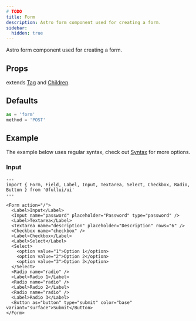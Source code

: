 ```yaml
---
# TODO
title: Form
description: Astro form component used for creating a form.
sidebar:
  hidden: true
---
```


Astro form component used for creating a form.

## Props
extends [Tag](/foundation/tag) and [Children](/utility/children).

## Defaults
```ts
as = 'form'
method = 'POST'
```

## Example
The example below uses regular syntax, check out [Syntax](/overview/components) for more options.

### Input
```astro live
---
import { Form, Field, Label, Input, Textarea, Select, Checkbox, Radio, Button } from '@fullui/ui'
---

<Form action="/">
  <Label>Input</Label>
  <Input name="password" placeholder="Password" type="password" />
  <Label>Textarea</Label>
  <Textarea name="description" placeholder="Description" rows="6" />
  <Checkbox name="checkbox" />
  <Label>Checkbox</Label>
  <Label>Select</Label>
  <Select>
    <option value="1">Option 1</option>
    <option value="2">Option 2</option>
    <option value="3">Option 3</option>
  </Select>
  <Radio name="radio" />
  <Label>Radio 1</Label>
  <Radio name="radio" />
  <Label>Radio 2</Label>
  <Radio name="radio" />
  <Label>Radio 3</Label>
  <Button as="button" type="submit" color="base" variant="surface">Submit</Button>
</Form>
```
